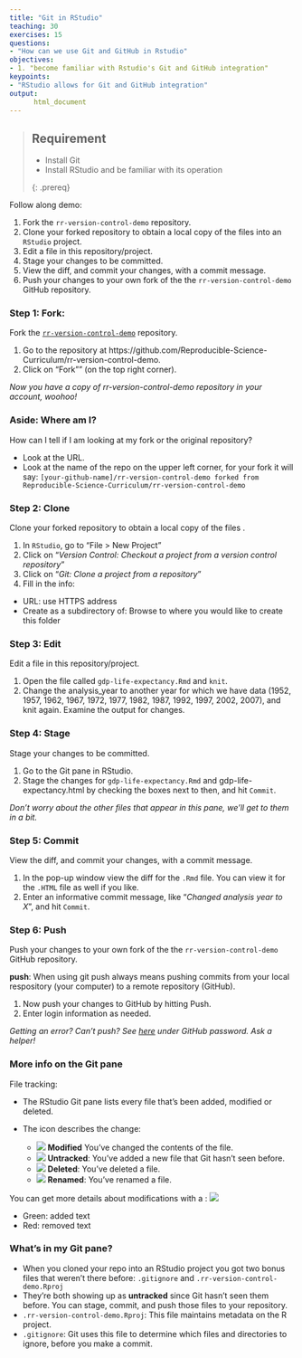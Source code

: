 ```yaml
---
title: "Git in RStudio"
teaching: 30
exercises: 15
questions:
- "How can we use Git and GitHub in Rstudio"
objectives:
- 1. "become familiar with Rstudio's Git and GitHub integration"
keypoints:
- "RStudio allows for Git and GitHub integration"
output:  
      html_document
---
```


> ## Requirement
> 
> - Install Git
> - Install RStudio and be familiar with its operation
>
{: .prereq}


Follow along demo:

1. Fork the `rr-version-control-demo` repository.
1. Clone your forked repository to obtain a local copy of the files into an `RStudio` project.
1. Edit a file in this repository/project.
1. Stage your changes to be committed.
1. View the diff, and commit your changes, with a commit message.
1. Push your changes to your own fork of the the `rr-version-control-demo` GitHub repository.

### Step 1: Fork:
Fork the [`rr-version-control-demo`](https://github.com/Reproducible-Science-Curriculum/rr-version-control-demo) repository.

1. Go to the repository at https://github.com/Reproducible-Science-Curriculum/rr-version-control-demo.
1. Click on "Fork"" (on the top right corner).

*Now you have a copy of rr-version-control-demo repository in your account, woohoo!*

### Aside: Where am I?
How can I tell if I am looking at my fork or the original repository?

- Look at the URL.
- Look at the name of the repo on the upper left corner, for your fork it will say:
`[your-github-name]/rr-version-control-demo
forked from Reproducible-Science-Curriculum/rr-version-control-demo`

### Step 2: Clone
Clone your forked repository to obtain a local copy of the files .

1. In `RStudio`, go to "File > New Project"
1. Click on "*Version Control: Checkout a project from a version control repository*"
1. Click on "*Git: Clone a project from a repository*"
1. Fill in the info:
  - URL: use HTTPS address
  - Create as a subdirectory of: Browse to where you would like to create this folder
  
### Step 3: Edit
Edit a file in this repository/project.

1. Open the file called `gdp-life-expectancy.Rmd` and `knit`.
1. Change the analysis_year to another year for which we have data (1952, 1957, 1962, 1967, 1972, 1977, 1982, 1987, 1992, 1997, 2002, 2007), and knit again. Examine the output for changes.

### Step 4: Stage
Stage your changes to be committed.

1. Go to the Git pane in RStudio.
1. Stage the changes for `gdp-life-expectancy.Rmd` and gdp-life-expectancy.html by checking the boxes next to then, and hit `Commit`.

*Don't worry about the other files that appear in this pane, we'll get to them in a bit.*

### Step 5: Commit
View the diff, and commit your changes, with a commit message.

1. In the pop-up window view the diff for the `.Rmd` file. You can view it for the `.HTML` file as well if you like.
1. Enter an informative commit message, like "*Changed analysis year to X*", and hit `Commit`.

### Step 6: Push
Push your changes to your own fork of the the `rr-version-control-demo` GitHub repository.

**push**: When using git push always means pushing commits from your local respository (your computer) to a remote repository (GitHub).

1. Now push your changes to GitHub by hitting Push.
1. Enter login information as needed.

*Getting an error? Can't push? See [here](https://github.com/jennybc/stat540_2014/blob/master/seminars/seminar92_git.md) under GitHub password. Ask a helper!*


### More info on the Git pane
File tracking:

- The RStudio Git pane lists every file that’s been added, modified or deleted.

- The icon describes the change:
  - ![](../fig/rstudio-git-modified.png) **Modified** You've changed the contents of the file.
  -  ![](../fig/rstudio-git-unknown.png) **Untracked**: You've added a new file that Git hasn't seen before.
  - ![](../fig/rstudio-git-deleted.png) **Deleted**: You've deleted a file.
  - ![](../fig/rstudio-git-renamed.png)  **Renamed**: You've renamed a file.

You can get more details about modifications with a : ![](../fig/rstudio-git-diff.png)

- Green: added text
- Red: removed text

### What's in my Git pane?

- When you cloned your repo into an RStudio project you got two bonus files that weren't there before: `.gitignore` and `.rr-version-control-demo.Rproj`
- They're both showing up as **untracked** since Git hasn't seen them before. You can stage, commit, and push those files to your repository.
- `.rr-version-control-demo.Rproj`: This file maintains metadata on the R project.
- `.gitignore`: Git uses this file to determine which files and directories to ignore, before you make a commit.

